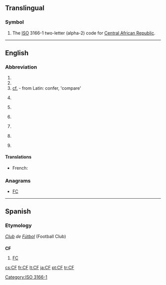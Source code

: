 ==Translingual==

===Symbol===
{{head|mul|symbol}}
# The [[ISO]] 3166-1 two-letter (alpha-2) code for [[Central African Republic]].

[[Category:ISO 3166-1]]
----
==English==
{{wikipedia}}

===Abbreviation===
{{en-abbreviation}}

# {{abbreviation of|Charlie Foxtrot}}
# {{abbreviation of|cluster fuck}}
# [[cf.]] - from Latin: confer, 'compare'
# {{baseball}} {{abbreviation of|center field}}
# {{baseball}} {{abbreviation of|center fielder}}
# {{Canada|military}} {{abbreviation of|Canadian Forces}}
# {{computing}} {{abbreviation of|:w:.NET Compact Framework|.NET Compact Framework}}
# {{computing}} {{abbreviation of|:w:Collaborative Filtering|Collaborative Filtering}}
# {{finance}} {{abbreviation of|:w:Cash Flow|Cash Flow}}

====Translations====
{{trans-top|Canadian Forces}}
* French: {{t+|fr|FC}}
{{trans-mid}}
{{trans-bottom}}

===Anagrams===
* [[FC#English|FC]]

----

==Spanish==

===Etymology===
''[[club|Club]] de [[fútbol|Fútbol]]'' (Football Club)

==={{abbreviation|Spanish}}===
'''CF'''

# [[FC]] {{gloss|Football Club}}

[[cs:CF]]
[[fr:CF]]
[[lt:CF]]
[[ja:CF]]
[[pt:CF]]
[[tr:CF]]